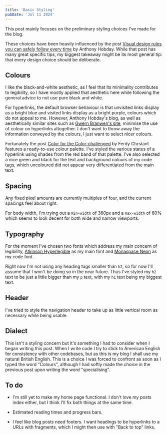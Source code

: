 ```yaml
---
title: 'Basic Styling'
pubDate: 'Jul 11 2024'
---
```


This post mainly focuses on the preliminary styling choices I've made for the blog.

These choices have been heavily influenced by the post
[Visual design rules you can safely follow every time](https://anthonyhobday.com/sideprojects/saferules/) by Anthony Hobday.
While that post has many great specific tips, my biggest takeaway might be its most general tip: that every design choice
should be deliberate.

## Colours

I like the black-and-white aesthetic, as I feel that its minimality contributes to legibility, so I have mostly applied
that aesthetic here while following the general advice to not use pure black and white.

For hyperlinks, the default browser behaviour is that unvisited links display as a bright blue and visited links display as a
bright purple, colours which do not appeal to me. However, Anthony Hobday's blog, as well as aesthetically similar sites such
as [Gwern Branwen's site](https://gwern.net/index), minimise the use of colour on hyperlinks altogether. I don't want to
throw away the information conveyed by the colours, I just want to select nicer colours.

Fortunately the post [Color for the Color-challenged](https://ferdychristant.com/color-for-the-color-challenged-884c7aa04a56)
by Ferdy Chrstant features a ready-to-use colour palette. I've styled the various states of a hyperlink using shades from
the red band of that palette. I've also selected a nice green and black for the text and background colours of my code tags,
which uncoloured did not appear very differentiated from the main text.

## Spacing

Any fixed pixel amounts are currently multiples of four, and the current spacings feel about right.

For body width, I'm trying out a `min-width` of 360px and a `max-width` of 60% which seems to look decent for
both wide and narrow viewports.

## Typography

For the moment I've chosen two fonts which address my main concern of legibility,
[Atkinson Hyperlegible](https://fontsource.org/fonts/atkinson-hyperlegible) as my main font and
[Monaspace Neon](https://fontsource.org/fonts/monaspace-neon) as my code font.

Right now I'm not using any heading tags smaller than `h2`, so for now I'll assume that I won't be doing so in the
near future. Thus I've styled my `h2` text to be just a little bigger than my `p` text, with my `h1` text being my biggest text.

## Header

I've tried to style the navigation header to take up as little vertical room as necessary while being usable.

## Dialect

This isn't a styling concern but it's something I had to consider when I began writing this post. When I write code I try to
stick to American English for consistency with other codebases, but as this is my blog I shall
use my natural British English. This is a choice I was forced to confront as soon as I typed the word "Colours",
although I had softly made the choice in the previous post upon writing the word "specialising".

## To do

* I'm still yet to make my home page functional. I don't love my posts index either, but I think I'll fix both things at the same time.

* Estimated reading times and progress bars.

* I feel like blog posts need footers. I want headings to be hyperlinks to a URLs with fragments, which I might then use with "Back to top" links.